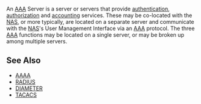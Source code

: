 An [[AAA]] Server is a server or servers that provide [[authentication]], [[authorization]] and [[accounting]] services. These may be co-located with the [[NAS]], or more typically, are located on a separate server and communicate with the [[NAS]]'s User Management Interface via an [[AAA]] protocol.  The three [[AAA]] functions may be located on a single server, or may be broken up among multiple servers.

==See Also==
* [[AAAA]]
* [[RADIUS]]
* [[DIAMETER]]
* [[TACACS]]